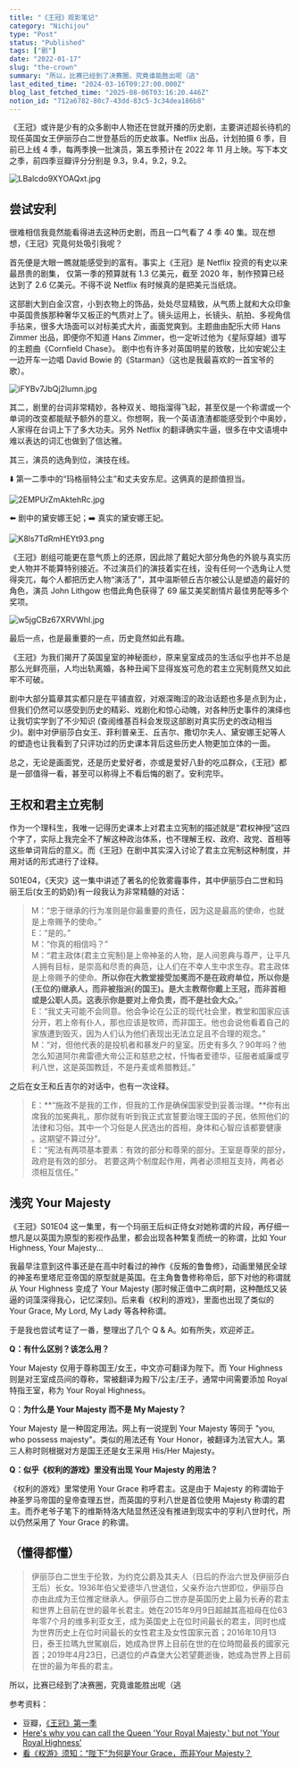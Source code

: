 ```yaml
---
title: "《王冠》观影笔记"
category: "Nichijou"
type: "Post"
status: "Published"
tags: ["剧"]
date: "2022-01-17"
slug: "the-crown"
summary: "所以，比赛已经到了决赛圈，究竟谁能胜出呢（逃"
last_edited_time: "2024-03-16T09:27:00.000Z"
blog_last_fetched_time: "2025-08-06T03:16:20.446Z"
notion_id: "712a6782-80c7-43dd-83c5-3c34dea186b8"
---
```



《王冠》或许是少有的众多剧中人物还在世就开播的历史剧，主要讲述超长待机的现任英国女王伊丽莎白二世登基后的历史故事。Netflix 出品，计划拍摄 6 季，目前已上线 4 季，每两季换一批演员，第五季预计在 2022 年 11 月上映。写下本文之季，前四季豆瓣评分分别是 9.3，9.4，9.2，9.2。


![LBalcdo9XYOAQxt.jpg](https://cdn.sa.net/2024/03/16/LBalcdo9XYOAQxt.jpg)


## 尝试安利


很难相信我竟然能看得进去这种历史剧，而且一口气看了 4 季 40 集。现在想想，《王冠》究竟何处吸引我呢？


首先便是大眼一瞧就能感受到的富有。事实上《王冠》是 Netflix 投资的有史以来最昂贵的剧集， 仅第一季的预算就有 1.3 亿美元，截至 2020 年，制作预算已经达到了 2.6 亿美元。不得不说 Netflix 有时候真的是把美元当纸烧。


这部剧大到白金汉宫，小到衣物上的饰品，处处尽显精致，从气质上就和大众印象中英国贵族那种奢华又板正的气质对上了。镜头运用上，长镜头、航拍、多视角信手拈来，很多大场面可以对标美式大片，画面党爽到。主题曲由配乐大师 Hans Zimmer 出品，即便你不知道 Hans Zimmer，也一定听过他为《星际穿越》谱写的主题曲《Cornfield Chase》。 剧中也有许多对英国明星的致敬，比如安妮公主一边开车一边唱 David Bowie 的《Starman》（这也是我最喜欢的一首宝爷的歌）。


![iFYBv7JbQj2lumn.jpg](https://cdn.sa.net/2024/03/16/iFYBv7JbQj2lumn.jpg)


其二，剧里的台词非常精妙，各种双关、暗指溜得飞起，甚至仅是一个称谓或一个单词的改变都能赋予额外的意义。你想啊，我一个英语渣渣都能感受到个中奥妙，人家得在台词上下了多大功夫。另外 Netflix 的翻译确实牛逼，很多在中文语境中难以表达的词汇也做到了信达雅。


其三，演员的选角到位，演技在线。


⬇️ 第一二季中的“玛格丽特公主”和丈夫安东尼。这俩真的是颜值担当。


![2EMPUrZmAktehRc.jpg](https://cdn.sa.net/2024/03/16/2EMPUrZmAktehRc.jpg)


⬅️ 剧中的黛安娜王妃；➡️ 真实的黛安娜王妃。


![K8ls7TdRmHEYt93.png](https://cdn.sa.net/2024/03/16/K8ls7TdRmHEYt93.png)


《王冠》剧组可能更在意气质上的还原，因此除了戴妃大部分角色的外貌与真实历史人物并不能算特别接近。不过演员们的演技着实在线，没有任何一个选角让人觉得突兀，每个人都把历史人物“演活了”，其中温斯顿丘吉尔被公认是塑造的最好的角色，演员 John Lithgow 也借此角色获得了 69 届艾美奖剧情片最佳男配等多个奖项。


![w5jgCBz67XRVWhI.jpg](https://cdn.sa.net/2024/03/16/w5jgCBz67XRVWhI.jpg)


最后一点，也是最重要的一点，历史竟然如此有趣。


《王冠》为我们揭开了英国皇室的神秘面纱，原来皇室成员的生活似乎也并不总是那么光鲜亮丽，人均出轨离婚，各种丑闻下显得岌岌可危的君主立宪制竟然又如此牢不可破。


剧中大部分篇章其实都只是在平铺直叙，对艰深晦涩的政治话题也多是点到为止，但我们仍然可以感受到历史的精彩、戏剧化和惊心动魄，对各种历史事件的演绎也让我切实学到了不少知识 (查阅维基百科会发现这部剧对真实历史的改动相当少)。剧中对伊丽莎白女王、菲利普亲王、丘吉尔、撒切尔夫人、黛安娜王妃等人的塑造也让我看到了只评功过的历史课本背后这些历史人物更加立体的一面。


总之，无论是画面党，还是历史爱好者，亦或是爱好八卦的吃瓜群众，《王冠》都是一部值得一看，甚至可以称得上不看后悔的剧了。安利完毕。


## 王权和君主立宪制


作为一个理科生，我唯一记得历史课本上对君主立宪制的描述就是“君权神授”这四个字了，实际上我完全不了解这种政治体系，也不理解王权、政府、政党、首相等这些单词背后的意义。而《王冠》在剧中其实深入讨论了君主立宪制这种制度，并用对话的形式进行了诠释。


S01E04，《天灾》这一集中讲述了著名的伦敦雾霾事件，其中伊丽莎白二世和玛丽王后(女王的奶奶)有一段我认为非常精髓的对话：


> M：“忠于继承的行为准则是你最重要的责任，因为这是最高的使命，也就是上帝赐予的使命。”  
> E：“是的。”  
> M：“你真的相信吗？”  
> M：“君主政体(君主立宪制)是上帝神圣的人物，是人间恩典与尊严，让平凡人拥有目标，是崇高和尽责的典范，让人们在不幸人生中求生存。君主政体是上帝赐予的使命。**所以你在大教堂接受加冕而不是在政府单位，所以你是(王位的)继承人，而非被指派(的国王)。是大主教帮你戴上王冠，而非首相或是公职人员。这表示你是要对上帝负责，而不是社会大众。**”  
> E：“我丈夫可能不会同意。他会争论在公正的现代社会里，教堂和国家应该分开，若上帝有仆人，那也应该是牧师，而非国王。他也会说他看着自己的家族遭到毁灭，因为人们认为他们表现出无法立足且不合理的观念。”  
> M：“对，但他代表的是投机者和暴发户的皇室。历史有多久？90年吗？他怎么知道阿尔弗雷德大帝公正和慈悲之杖，忏悔者爱德华，征服者威廉或亨利八世，这是英国教廷，不是丹麦或希腊教廷。”


之后在女王和丘吉尔的对话中，也有一次诠释。


> E：**“施政不是我的工作，但我的工作是确保国家受到妥善治理。**你有出席我的加冕典礼，那你就有听到我正式宣誓要治理王国的子民，依照他们的法律和习俗。其中一个习俗是人民选出的首相，身体和心智应该都要健康 。这期望不算过分”。  
> E：“宪法有两项基本要素：有效的部分和尊荣的部分。王室是尊荣的部分，政府是有效的部分。 若要这两个制度起作用，两者必须相互支持，两者必须相互信任。”


## 浅究 Your Majesty


《王冠》S01E04 这一集里，有一个玛丽王后纠正侍女对她称谓的片段，再仔细一想凡是以英国为原型的影视作品里，都会出现各种繁复而统一的称谓，比如 Your Highness, Your Majesty...


我最早注意到这件事还是在高中时看过的神作《反叛的鲁鲁修》，动画里殖民全球的神圣布里塔尼亚帝国的原型就是英国。在主角鲁鲁修称帝后，部下对他的称谓就从 Your Highness 变成了 Your Majesty (那时候正值中二病时期，这种酷炫又装逼的词藻深得我心，记忆深刻)。后来看《权利的游戏》，里面也出现了类似的 Your Grace, My Lord, My Lady 等各种称谓。


于是我也尝试考证了一番，整理出了几个 Q & A。如有所失，欢迎斧正。


**Q：有什么区别？该怎么用？**


Your Majesty 仅用于尊称国王/女王，中文亦可翻译为陛下。而 Your Highness 则是对王室成员间的尊称，常被翻译为殿下/公主/王子，通常中间需要添加 Royal 特指王室，称为 Your Royal Highness。


Q：**为什么是 Your Majesty 而不是 My Majesty？**


Your Majesty 是一种固定用法。网上有一说提到 Your Majesty 等同于 "you, who possess majesty"。类似的用法还有 Your Honor，被翻译为法官大人。第三人称时则根据对方是国王还是女王采用 His/Her Majesty。


**Q：似乎《权利的游戏》里没有出现 Your Majesty 的用法？**


《权利的游戏》里常使用 Your Grace 称呼君主。这是由于 Majesty 的称谓始于神圣罗马帝国的皇帝查理五世，而英国的亨利八世是首位使用 Majesty 称谓的君主。而乔老爷子笔下的维斯特洛大陆显然还没有推进到现实中的亨利八世时代，所以仍然采用了 Your Grace 的称谓。


## （懂得都懂）


> 伊丽莎白二世生于伦敦，为约克公爵及其夫人（日后的乔治六世及伊丽莎白王后）长女。1936年伯父爱德华八世退位，父亲乔治六世即位，伊丽莎白亦由此成为王位推定继承人。伊丽莎白二世亦是英国历史上最为长寿的君主和世界上目前在世的最年长君主。她在2015年9月9日超越其高祖母在位63年零7个月的维多利亚女王，成为英国史上在位时间最长的君主，同时也成为世界历史上在位时间最长的女性君主及女性国家元首；2016年10月13日，泰王拉瑪九世駕崩后，她成為世界上目前在世的在位時間最長的國家元首；2019年4月23日，已退位的卢森堡大公若望薨逝後，她成為世界上目前在世的最为年長的君主。


所以，比赛已经到了决赛圈，究竟谁能胜出呢（逃


参考资料：

- 豆瓣，[《王冠》第一季](https://movie.douban.com/subject/26427152/)
- [Here's why you can call the Queen 'Your Royal Majesty,' but not 'Your Royal Highness’](https://www.insider.com/difference-between-royal-majesty-and-royal-highness-2019-3)
- [看《权游》须知：“陛下”为何是Your Grace，而非Your Majesty？](https://www.sohu.com/a/315598940_312708)
